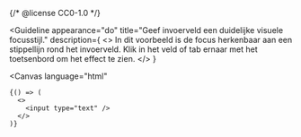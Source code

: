 {/* @license CC0-1.0 */}


<Guideline
  appearance="do"
  title="Geef invoerveld een duidelijke visuele focusstijl."
  description={
    <>
      In dit voorbeeld is de focus herkenbaar aan een stippellijn rond het invoerveld. Klik in het veld of tab ernaar met het toetsenbord om het effect te zien.
    </>
  }
>
  <Canvas
    language="html"
  >
    {() => (
      <>
        <input type="text" />
      </>
    )}
  </Canvas>
</Guideline>
